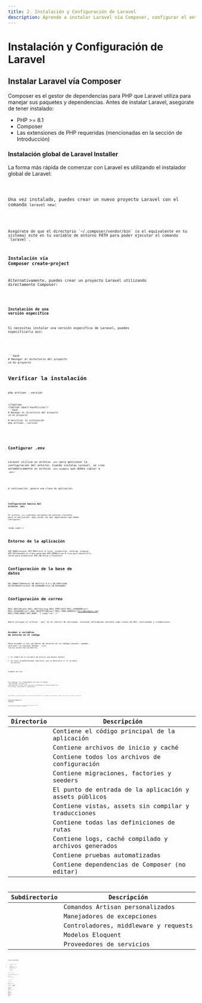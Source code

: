 ```yaml
---
title: 2. Instalación y Configuración de Laravel
description: Aprende a instalar Laravel vía Composer, configurar el entorno y entender la estructura de carpetas
---
```



# Instalación y Configuración de Laravel

## Instalar Laravel vía Composer

Composer es el gestor de dependencias para PHP que Laravel utiliza para manejar sus paquetes y dependencias. Antes de instalar Laravel, asegúrate de tener instalado:

- PHP >= 8.1
- Composer
- Las extensiones de PHP requeridas (mencionadas en la sección de Introducción)

### Instalación global de Laravel Installer

La forma más rápida de comenzar con Laravel es utilizando el instalador global de Laravel:

<Code code="composer global require laravel/installer" lang="bash" />

Una vez instalado, puedes crear un nuevo proyecto Laravel con el comando `laravel new`:

<Code code="laravel new mi-proyecto" lang="bash" />

<Aside type="tip">
Asegúrate de que el directorio `~/.composer/vendor/bin` (o el equivalente en tu sistema) esté en tu variable de entorno PATH para poder ejecutar el comando `laravel`.
</Aside>

### Instalación vía Composer create-project

Alternativamente, puedes crear un proyecto Laravel utilizando directamente Composer:

<Code code="composer create-project laravel/laravel mi-proyecto" lang="bash" />

### Instalación de una versión específica

Si necesitas instalar una versión específica de Laravel, puedes especificarla así:

<Code code="composer create-project laravel/laravel mi-proyecto 10.*" lang="bash" />

<Tabs>
<TabItem label="Windows">
```bash
# Navegar al directorio del proyecto
cd mi-proyecto

# Verificar la instalación
php artisan --version
```
</TabItem>
<TabItem label="macOS/Linux">
```bash
# Navegar al directorio del proyecto
cd mi-proyecto

# Verificar la instalación
php artisan --version
```
</TabItem>
</Tabs>

## Configurar .env

Laravel utiliza un archivo `.env` para gestionar la configuración del entorno. Cuando instalas Laravel, se crea automáticamente un archivo `.env.example` que debes copiar a `.env`:

<Code code="cp .env.example .env" lang="bash" />

A continuación, genera una clave de aplicación:

<Code code="php artisan key:generate" lang="bash" />

### Configuración básica del archivo .env

El archivo `.env` contiene variables de entorno cruciales para tu aplicación. Aquí están las más importantes que debes configurar:

<Code code= {`
# Entorno de la aplicación
APP_NAME=Laravel
APP_ENV=local # local, production, testing, staging
APP_KEY=base64:tu-clave-generada
APP_DEBUG=true # true para desarrollo, false para producción
APP_URL=http://localhost

# Configuración de la base de datos
DB_CONNECTION=mysql
DB_HOST=127.0.0.1
DB_PORT=3306
DB_DATABASE=laravel
DB_USERNAME=root
DB_PASSWORD=

# Configuración de correo
MAIL_MAILER=smtp
MAIL_HOST=mailhog
MAIL_PORT=1025
MAIL_USERNAME=null
MAIL_PASSWORD=null
MAIL_ENCRYPTION=null
MAIL_FROM_ADDRESS="hello@example.com"
MAIL_FROM_NAME="APP_NAME"
`} lang="ini" />

<Aside type="caution">
Nunca incluyas el archivo `.env` en el control de versiones. Contiene información sensible como claves de API, contraseñas y credenciales.
</Aside>

### Acceder a variables de entorno en el código

Para acceder a las variables de entorno en tu código Laravel, puedes utilizar la función helper <Code code="env()" lang="php" inline />. Esta función acepta dos parámetros:

1. El nombre de la variable de entorno que deseas obtener
2. Un valor predeterminado (opcional) que se devolverá si la variable no existe

Ejemplo de uso:

<Code code="$databaseName = env('DB_DATABASE', 'laravel');" lang="php" />

Sin embargo, es recomendable utilizar el helper <Code code="config()" lang="php" inline /> para acceder a valores de configuración, ya que estos valores se almacenan en caché durante las solicitudes, mejorando el rendimiento:

<Code code="$appName = config('app.name');" lang="php" />

<Aside type="tip">
La función <Code code="env()" lang="php" inline /> solo debe utilizarse en archivos de configuración. En el código de la aplicación, siempre usa <Code code="config()" lang="php" inline /> para evitar problemas de rendimiento.
</Aside>

## Estructura básica de carpetas

Laravel tiene una estructura de carpetas bien organizada. Aquí están los directorios principales y su propósito:

<Tabs>
<TabItem label="Directorios principales">

| Directorio | Descripción |
|------------|-------------|
| <Code code="app/" lang="php" inline /> | Contiene el código principal de la aplicación |
| <Code code="bootstrap/" lang="php" inline /> | Contiene archivos de inicio y caché |
| <Code code="config/" lang="php" inline /> | Contiene todos los archivos de configuración |
| <Code code="database/" lang="php" inline /> | Contiene migraciones, factories y seeders |
| <Code code="public/" lang="php" inline /> | El punto de entrada de la aplicación y assets públicos |
| <Code code="resources/" lang="php" inline /> | Contiene vistas, assets sin compilar y traducciones |
| <Code code="routes/" lang="php" inline /> | Contiene todas las definiciones de rutas |
| <Code code="storage/" lang="php" inline /> | Contiene logs, caché compilado y archivos generados |
| <Code code="tests/" lang="php" inline /> | Contiene pruebas automatizadas |
| <Code code="vendor/" lang="php" inline /> | Contiene dependencias de Composer (no editar) |

</TabItem>
<TabItem label="Directorio app/">

| Subdirectorio | Descripción |
|--------------|-------------|
| <Code code="app/Console/" lang="php" inline /> | Comandos Artisan personalizados |
| <Code code="app/Exceptions/" lang="php" inline /> | Manejadores de excepciones |
| <Code code="app/Http/" lang="php" inline /> | Controladores, middleware y requests |
| <Code code="app/Models/" lang="php" inline /> | Modelos Eloquent |
| <Code code="app/Providers/" lang="php" inline /> | Proveedores de servicios |

</TabItem>
</Tabs>

### Archivos importantes

- <Code code=".env" lang="php" inline />: Configuración del entorno
- <Code code="composer.json" lang="php" inline />: Dependencias y configuración de Composer
- <Code code="package.json" lang="php" inline />: Dependencias de Node.js para frontend
- <Code code="artisan" lang="php" inline />: CLI de Laravel
- <Code code="webpack.mix.js" lang="php" inline /> o <Code code="vite.config.js" lang="php" inline />: Configuración de compilación de assets

## Servidor local con Artisan

Laravel incluye un servidor de desarrollo integrado a través de Artisan, que es perfecto para el desarrollo local.

### Iniciar el servidor

Para iniciar el servidor de desarrollo:

<Code code="php artisan serve" lang="bash" />

Por defecto, el servidor se ejecuta en <Code code="http://localhost:8000" lang="php" inline />.

### Personalizar host y puerto

Puedes personalizar el host y el puerto:

<Code code="php artisan serve --host=0.0.0.0 --port=8080" lang="bash" />

### Artisan Tinker

Laravel incluye Tinker, una REPL (Read-Eval-Print Loop) que te permite interactuar con tu aplicación desde la línea de comandos:

<Code code="php artisan tinker" lang="bash" />

Ejemplo de uso:

<Code code={`>>> App\Models\User::count();
=> 5
>>> $user = App\Models\User::find(1);
=> App\Models\User {...}
>>> $user->email;
=> "admin@example.com"`} lang="php" />

### Comandos Artisan comunes

<Code code="# Listar todos los comandos disponibles
php artisan list

# Crear un controlador
php artisan make:controller UserController

# Crear un modelo con migración
php artisan make:model Product -m

# Ejecutar migraciones
php artisan migrate

# Limpiar caché
php artisan cache:clear

# Optimizar la aplicación para producción
php artisan optimize" lang="bash" />

## Configuración de idiomas y zona horaria

Laravel proporciona herramientas para internacionalizar tu aplicación y manejar zonas horarias.

### Configuración de idioma

El idioma predeterminado se configura en <Code code="config/app.php" lang="php" inline />:

<Code code="'locale' => 'es',
'fallback_locale' => 'en'," lang="php" />

### Archivos de traducción

Los archivos de traducción se almacenan en <Code code="resources/lang/{idioma}/" lang="php" inline />.

Para crear un nuevo archivo de traducción:

1. Crea la carpeta del idioma si no existe: <Code code="resources/lang/es/" lang="php" inline />
2. Crea un archivo PHP con las traducciones:

<Code code="<?php
// resources/lang/es/messages.php
return [
    'welcome' => 'Bienvenido a nuestra aplicación',
    'goodbye' => 'Hasta pronto',
];
" lang="php" />

### Uso de traducciones

Puedes usar el helper `__()` para traducir textos:

<Code code="echo __('messages.welcome');
// Muestra: Bienvenido a nuestra aplicación" lang="php" />

O en Blade:

<Code code="{{ __('messages.welcome') }}" lang="html" />

### Cambiar el idioma en tiempo de ejecución

<Code code="// Cambiar el idioma actual
App::setLocale('es');

// Verificar el idioma actual
if (App::isLocale('es')) {
    // Código específico para español
}" lang="php" />

### Configuración de zona horaria

La zona horaria predeterminada se configura en <Code code="config/app.php" lang="php" inline />:

<Code code="'timezone' => 'America/Mexico_City'," lang="php" />

<Aside type="tip">
Puedes encontrar una lista de zonas horarias válidas en la [documentación de PHP](https://www.php.net/manual/es/timezones.php).
</Aside>

### Trabajar con fechas

Laravel utiliza Carbon para manejar fechas, que es una extensión de la clase DateTime de PHP:

<Code code={`use Carbon\Carbon;

// Fecha actual en la zona horaria de la aplicación
$now = Carbon::now();

// Formatear fecha
echo $now->format('Y-m-d H:i:s');

// Fecha localizada
echo $now->locale('es')->isoFormat('LLLL');
// Ejemplo: "domingo, 15 de junio de 2025 23:34"`} lang="php" />

## Próximos pasos

Ahora que tienes Laravel instalado y configurado, puedes comenzar a desarrollar tu aplicación. Los siguientes pasos podrían ser:

1. Configurar la base de datos y crear migraciones
2. Definir rutas y controladores
3. Crear modelos Eloquent
4. Diseñar vistas con Blade

<Aside type="note">
Recuerda consultar la [documentación oficial de Laravel](https://laravel.com/docs) para obtener información más detallada sobre cada tema.
</Aside>